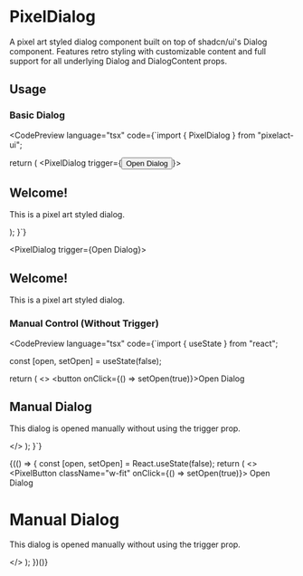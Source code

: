 
# PixelDialog

A pixel art styled dialog component built on top of shadcn/ui's Dialog component. Features retro styling with customizable content and full support for all underlying Dialog and DialogContent props.

## Usage

### Basic Dialog

<CodePreview 
  language="tsx"
  code={`import { PixelDialog } from "pixelact-ui";

  return (
    <PixelDialog trigger={<button>Open Dialog</button>}>
      <h2>Welcome!</h2>
      <p>This is a pixel art styled dialog.</p>
    </PixelDialog>
  );
}`}
>
  <PixelDialog trigger={<PixelButton className="w-fit">Open Dialog</PixelButton>}>
    <h2>Welcome!</h2>
    <p>This is a pixel art styled dialog.</p>
  </PixelDialog>
</CodePreview>

### Manual Control (Without Trigger)
<CodePreview
  language="tsx"
  code={`import { useState } from "react";

  const [open, setOpen] = useState(false);

  return (
    <>
      <button onClick={() => setOpen(true)}>Open Dialog</button>
      <PixelDialog 
        open={open}
        onOpenChange={setOpen}
      >
        <h2>Manual Dialog</h2>
        <p>This dialog is opened manually without using the trigger prop.</p>
      </PixelDialog>
    </>
  );
}`}
>
  {(() => {
    const [open, setOpen] = React.useState(false);
    return (
      <>
        <PixelButton className="w-fit" onClick={() => setOpen(true)}>
          Open Dialog
        </PixelButton>
        <PixelDialog open={open} onOpenChange={setOpen}>
          <h1 className="pixel-font">Manual Dialog</h1>
          <p className="pixel-font text-sm">This dialog is opened manually without using the trigger prop.</p>
        </PixelDialog>
      </>
    );
  })()}
</CodePreview>
